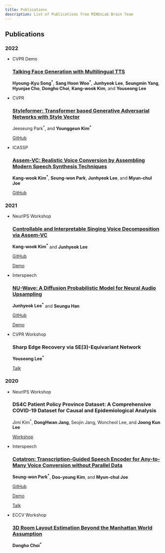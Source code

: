 ```yaml
---
title: Publications
description: List of Publications from MINDsLab Brain Team
---
```





<!-- ![Minds Lab Logo](assets/mindslab_logo.png) -->
## Publications

### 2022

<section id="activities" className={styles.category}>
    <ul className={styles.publications}>
        <li>
            <div className={styles.conference}>CVPR Demo</div>
            <h3><a href="https://arxiv.org/abs/2205.06421">Talking Face Generation with Multilingual TTS</a></h3>
            <p className={styles.authors}>
                <b>Hyoung-Kyu Song<sup>*</sup></b>, <b>Sang Hoon Woo<sup>*</sup></b>, <b>Junhyeok Lee</b>, <b>Seungmin Yang</b>, <b>Hyunjae Cho</b>, <b>Dongho Choi</b>, <b>Kang-wook Kim</b>, and <b>Youseong Lee</b>
            </p>
        </li>
        <li>
            <div className={styles.conference}>CVPR</div>
            <h3><a href="https://arxiv.org/abs/2106.07023">Styleformer: Transformer based Generative Adversarial Networks with Style Vector</a></h3>
            <p className={styles.authors}>
                Jeeseung Park<sup>*</sup>, and <b>Younggeun Kim<sup>*</sup></b>
            </p>
            <p className={styles.github}>
                <a href="https://github.com/Jeeseung-Park/Styleformer">GitHub</a>
            </p>
        </li>
        <li>
            <div className={styles.conference}>ICASSP</div>
            <h3><a href="https://arxiv.org/abs/2104.00931">Assem-VC: Realistic Voice Conversion by Assembling Modern Speech Synthesis Techniques</a></h3>
            <p className={styles.authors}>
                <b>Kang-wook Kim<sup>*</sup></b>, <b>Seung-won Park</b>, <b>Junhyeok Lee</b>, and <b>Myun-chul Joe</b>
            </p>
            <p className={styles.github}>
                <a href="https://github.com/mindslab-ai/assem-vc">GitHub</a>
            </p>
        </li>
    </ul>
</section>



### 2021

<section id="activities" className={styles.category}>
    <ul className={styles.publications}>
        <li>
            <div className={styles.conference}>NeurIPS Workshop</div>
            <h3><a href="https://arxiv.org/abs/2110.12676">Controllable and Interpretable Singing Voice Decomposition via Assem-VC</a></h3>
            <p className={styles.authors}>
               <b>Kang-wook Kim<sup>*</sup></b> and <b>Junhyeok Lee</b>
            </p>
            <p className={styles.github}>
                <a href="https://github.com/mindslab-ai/assem-vc">GitHub</a>
            </p>
            <p className={styles.demo}>
                <a href="https://mindslab-ai.github.io/assem-vc/singer/">Demo</a>
            </p>
        </li>
        <li>
            <div className={styles.conference}>Interspeech</div>
            <h3><a href="https://arxiv.org/abs/2104.02321">NU-Wave: A Diffusion Probabilistic Model for Neural Audio Upsampling</a></h3>
            <p className={styles.authors}>
               <b>Junhyeok Lee<sup>*</sup></b> and <b>Seungu Han</b>
            </p>
            <p className={styles.github}>
                <a href="https://github.com/mindslab-ai/nuwave">GitHub</a>
            </p>
            <p className={styles.demo}>
                <a href="https://mindslab-ai.github.io/nuwave">Demo</a>
            </p>
        </li>
        <li>
            <div className={styles.conference}>CVPR Workshop</div>
            <h3><a>Sharp Edge Recovery via SE(3)-Equivariant Network</a></h3>
            <p className={styles.authors}>
               <b>Youseong Lee<sup>*</sup></b>
            </p>
            <p className={styles.misc}>
                <a href="https://youtu.be/UVYQzQ-mH1w?t=9231">Talk</a>
            </p>
        </li>
    </ul>
</section>


### 2020

<section id="activities" className={styles.category}>
    <ul className={styles.publications}>
        <li>
            <div className={styles.conference}>NeurIPS Workshop</div>
            <h3><a>DS4C Patient Policy Province Dataset: A Comprehensive COVID-19 Dataset for Causal and Epidemiological Analysis</a></h3>
            <p className={styles.authors}>
               Jimi Kim<sup>*</sup>, <b>DongHwan Jang</b>, Seojin Jang, Woncheol Lee, and <b>Joong Kun Lee</b>
            </p>
            <p className={styles.misc}>
                <a href="https://www.cmu.edu/dietrich/causality/neurips20ws/">Workshop</a>
            </p>
        </li>
        <li>
            <div className={styles.conference}>Interspeech</div>
            <h3><a href="https://arxiv.org/abs/2005.03295">Cotatron: Transcription-Guided Speech Encoder for Any-to-Many Voice Conversion without Parallel Data</a></h3>
            <p className={styles.authors}>
               <b>Seung-won Park<sup>*</sup></b>, <b>Doo-young Kim</b>, and <b>Myun-chul Joe</b>
            </p>
            <p className={styles.github}>
                <a href="https://github.com/mindslab-ai/cotatron">GitHub</a>
            </p>
            <p className={styles.demo}>
                <a href="https://mindslab-ai.github.io/cotatron/">Demo</a>
            </p>
            <p className={styles.misc}>
                <a href="https://youtu.be/lnNuL8hqoh4">Talk</a>
            </p>
        </li>
        <li>
            <div className={styles.conference}>ECCV Workshop</div>
            <h3><a href="https://arxiv.org/abs/2009.02857">3D Room Layout Estimation Beyond the Manhattan World Assumption</a></h3>
            <p className={styles.authors}>
               <b>Dongho Choi<sup>*</sup></b>
            </p>
        </li>
    </ul>
</section>